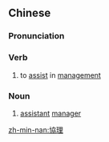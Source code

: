{{also|协理}}
==Chinese==
{{zh-forms|s=协理}}

===Pronunciation===
{{zh-pron
|m=xiélǐ
|c=hip3 lei5
|mn=hia̍p-lí
|cat=v,n
}}

===Verb===
{{zh-verb}}

# to [[assist]] in [[management]]

===Noun===
{{zh-noun}}

# [[assistant]] [[manager]]

[[zh-min-nan:協理]]